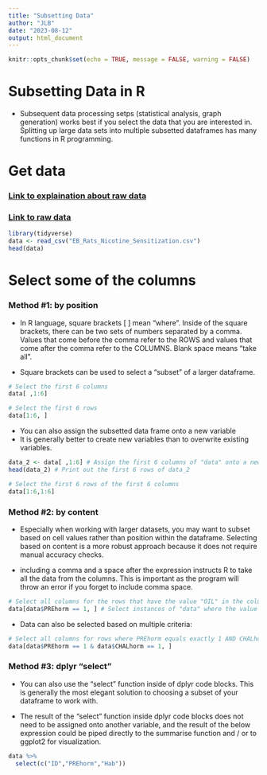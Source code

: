```yaml
---
title: "Subsetting Data"
author: "JLB"
date: "2023-08-12"
output: html_document
---
```


```r
knitr::opts_chunk$set(echo = TRUE, message = FALSE, warning = FALSE)
```

# Subsetting Data in R

- Subsequent data processing setps (statistical analysis, graph generation) works best if you select the data that you are interested in. Splitting up large data sets into multiple subsetted dataframes has many functions in R programming. 

# Get data

### [Link to explaination about raw data](https://black-cat-enthusiast.github.io/Purple_Monkey_Dishwasher/2023/07/12/example-data/)

### [Link to raw data](https://github.com/black-cat-enthusiast/Blogdown_Test/blob/master/content/post/2023-07-12-Example-Data/EB_Rats_Nicotine_Sensitization.csv)

```r
library(tidyverse) 
data <- read_csv("EB_Rats_Nicotine_Sensitization.csv")
head(data)
```

# Select some of the columns

### Method #1: by position 

- In R language, square brackets [ ] mean "where". Inside of the square brackets, there can be two sets of numbers separated by a comma. Values that come before the comma refer to the ROWS and values that come after the comma refer to the COLUMNS. Blank space means "take all". 

- Square brackets can be used to select a "subset" of a larger dataframe. 

```r
# Select the first 6 columns 
data[ ,1:6]
```

```r
# Select the first 6 rows 
data[1:6, ]
```

- You can also assign the subsetted data frame onto a new variable 
- It is generally better to create new variables than to overwrite existing variables. 

```r
data_2 <- data[ ,1:6] # Assign the first 6 columns of "data" onto a new variable named data_2
head(data_2) # Print out the first 6 rows of data_2
```

```r
# Select the first 6 rows of the first 6 columns 
data[1:6,1:6]
```

### Method #2: by content

- Especially when working with larger datasets, you may want to subset based on cell values rather than position within the dataframe. Selecting based on content is a more robust approach because it does not require manual accuracy checks. 

- including a comma and a space after the expression instructs R to take all the data from the columns. This is important as the program will throw an error if you forget to include comma space.  

```r
# Select all columns for the rows that have the value "OIL" in the column PREhorm:
data[data$PREhorm == 1, ] # Select instances of "data" where the value in the column PREhorm equals exactly 1, take all rows
```

- Data can also be selected based on multiple criteria:

```r
# Select all columns for rows where PREhorm equals exactly 1 AND CHALhorm equals exactly 1. 
data[data$PREhorm == 1 & data$CHALhorm == 1, ]
```

### Method #3: dplyr "select"

- You can also use the "select" function inside of dplyr code blocks. This is generally the most elegant solution to choosing a subset of your dataframe to work with.

- The result of the "select" function inside dplyr code blocks does not need to be assigned onto another variable, and the result of the below expression could be piped directly to the summarise function and / or to ggplot2 for visualization. 

```r
data %>%
  select(c("ID","PREhorm","Hab"))
```





